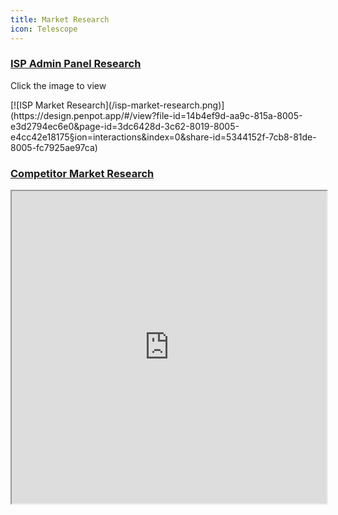 ```yaml
---
title: Market Research
icon: Telescope
---
```


### [ISP Admin Panel Research](https://design.penpot.app/#/view?file-id=14b4ef9d-aa9c-815a-8005-e3d2794ec6e0&page-id=3dc6428d-3c62-8019-8005-e4cc42e18175&section=interactions&index=0&share-id=5344152f-7cb8-81de-8005-fc7925ae97ca)

Click the image to view

<div className="grid grid-cols-2 space-x-2 gap-y-0">
[![ISP Market Research](/isp-market-research.png)](https://design.penpot.app/#/view?file-id=14b4ef9d-aa9c-815a-8005-e3d2794ec6e0&page-id=3dc6428d-3c62-8019-8005-e4cc42e18175&section=interactions&index=0&share-id=5344152f-7cb8-81de-8005-fc7925ae97ca)
</div>

### [Competitor Market Research](https://huly.app/guest/inferno-67e78ec9-2ed453bcab-6f5fe6?token=eyJ0eXAiOiJKV1QiLCJhbGciOiJIUzI1NiJ9.eyJsaW5rSWQiOiI2N2YwZWI2YWY0ODQ0ZTJjMzE3ZDI4NzYiLCJndWVzdCI6InRydWUiLCJlbWFpbCI6IiNndWVzdEBoYy5lbmdpbmVlcmluZyIsIndvcmtzcGFjZSI6InctZ2l0aHVibWZhcmFiLWluZmVybm8tNjdlNzhlYzktMmVkNDUzYmNhYi02ZjVmZTUifQ.e0ORIezCawAQ-8Vl_JbUinytcfCTedcbRLvuW_l6KZ8)

<iframe 
  src="https://huly.app/guest/inferno-67e78ec9-2ed453bcab-6f5fe6?token=eyJ0eXAiOiJKV1QiLCJhbGciOiJIUzI1NiJ9.eyJsaW5rSWQiOiI2N2YwZWI2YWY0ODQ0ZTJjMzE3ZDI4NzYiLCJndWVzdCI6InRydWUiLCJlbWFpbCI6IiNndWVzdEBoYy5lbmdpbmVlcmluZyIsIndvcmtzcGFjZSI6InctZ2l0aHVibWZhcmFiLWluZmVybm8tNjdlNzhlYzktMmVkNDUzYmNhYi02ZjVmZTUifQ.e0ORIezCawAQ-8Vl_JbUinytcfCTedcbRLvuW_l6KZ8" 
  width="100%" 
  height="500" 
  style={{ border: "none" }} 
  title="Competitor Market Research"
/>






